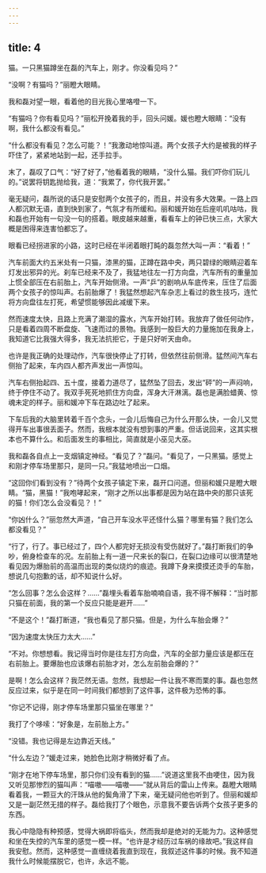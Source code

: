 ```yaml
---
---
---
```

title: 4
---



猫。一只黑猫蹲坐在磊的汽车上，刚才。你没看见吗？”

“没啊？有猫吗？”丽瞪大眼睛。

我和磊对望一眼，看着他的目光我心里咯噔一下。

“有猫吗？你有看见吗？”丽松开挽着我的手，回头问媛。媛也瞪大眼睛：“没有啊，我什么都没有看见。”

“什么都没有看见？怎么可能？！”我激动地惊叫道。两个女孩子大约是被我的样子吓住了，紧紧地站到一起，还手拉手。

末了，磊叹了口气：“好了好了，”他看着我的眼睛，“没什么猫。我们吓你们玩儿的。”说罢将钥匙抛给我，道：“我累了，你代我开罢。”

毫无疑问，磊所说的话只是安慰两个女孩子的，而且，并没有多大效果。一路上四人都沉默无语，直到快到家了，气氛才有所缓和。丽和媛开始在后座叽叽咕咕，我和磊也开始有一句没一句的搭着。眼皮越来越重，看看车上的钟已快三点，大家大概是困得来连害怕都忘了。

眼看已经拐进家的小路，这时已经在半闭着眼打盹的磊忽然大叫一声：“看着！”

汽车前面大约五米处有一只猫，漆黑的猫，正蹲在路中央，两只碧绿的眼睛迎着车灯发出邪异的光。刹车已经来不及了，我猛地往左一打方向盘，汽车所有的重量加上惯全部压在右前胎上，汽车开始侧滑。一声“乒”的剧响从车底传来，压住了后面两个女孩子的惊叫声。右前胎爆了！我猛然想起汽车杂志上看过的救生技巧，连忙将方向盘往左打死，希望惯能够因此减缓下来。

然而速度太快，且路上充满了潮湿的露水，汽车开始打转。我放弃了做任何动作，只是看着四周不断盘旋、飞速而过的景物。我感到一股巨大的力量施加在我身上，我知道它比我强大得多，我无法抗拒它，于是只好听天由命。

也许是我正确的处理动作，汽车很快停止了打转，但依然往前侧滑。猛然间汽车右侧抬了起来，车内四人都齐声发出一声惊叫。

汽车右侧抬起四、五十度，接着力道尽了，猛然坠了回去，发出“砰”的一声闷响，终于停住不动了。我双手死死地抓住方向盘，浑身大汗淋漓。磊也是满脸蜡黄、惊魂未定的样子。丽和媛冲下车在路边吐了起来。

下车后我的大脑里转着千百个念头，一会儿后悔自己为什么开那么快，一会儿又觉得开车出事很丢面子。然而，我根本就没有想到事的严重。但话说回来，这其实根本也不算什么。和后面发生的事相比，简直就是小巫见大巫。

我和磊各自点上一支烟镇定神经。“看见了？”磊问。“看见了，一只黑猫。感觉上和刚才停车场里那只，是同一只。”我猛地喷出一口烟。

“这回你们看到没有？”待两个女孩子镇定下来，磊开口问道。但丽和媛只是瞪大眼睛。“猫，黑猫！”我咆哮起来，“刚才之所以出事都是因为站在路中央的那只该死的猫！你们怎么会没看见？！”

“你凶什么？”丽忽然大声道，“自己开车没水平还怪什么猫？哪里有猫？我们怎么都没看见？”

“行了，行了。事已经过了，四个人都完好无损没有受伤就好了。”磊打断我们的争吵，俯身检查车的况。左前胎上有一道一尺来长的裂口，在裂口边缘可以很清楚地看见因为爆胎前的高温而出现的类似烧灼的痕迹。我蹲下身来摸摸还烫手的车胎，想说几句抱歉的话，却不知说什么好。

“怎么回事？怎么会这样？……”磊埋头看着车胎喃喃自语，我不得不解释：“当时那只猫在前面，我的第一个反应只能是避开……”

“不是这个！”磊打断道，“我也看见了那只猫。但是，为什么车胎会爆？”

“因为速度太快压力太大……”

“不对。你想想看。我记得当时你是往左打方向盘，汽车的全部力量应该是都压在右前胎上。要爆胎也应该爆右前胎才对，怎么左前胎会爆的？”

是啊！怎么会这样？我茫然无语。忽然，我想起一件让我不寒而栗的事。磊也忽然反应过来，似乎是在同一时间我们都想到了这件事，这件极为恐怖的事。

“你记不记得，刚才停车场里那只猫坐在哪里？”

我打了个哆嗦：“好象是，左前胎上方。”

“没错。我也记得是左边靠近天线。”

“什么左边？”媛走过来，她脸色比刚才稍微好看了点。

“刚才在地下停车场里，那只你们没有看到的猫……”说道这里我不由哽住，因为我又听见那惨烈的猫叫声：“喵嗷——喵嗷——”就从背后的雷山上传来。磊瞪大眼睛看着我，一颗豆大的汗珠从他的鬓角滑了下来，毫无疑问他也听到了。但丽和媛却又是一副茫然无措的样子。磊给我打了个眼色，示意我不要告诉两个女孩子更多的东西。

我心中隐隐有种预感，觉得大祸即将临头，然而我却是绝对的无能为力。这种感觉和坐在失控的汽车里的感觉一模一样。“也许是才经历过车祸的缘故吧。”我这样自我安慰。然而，这种感觉一直缠绕着我直到现在，我叙述这件事的时候。我不知道我什么时候能摆脱它，也许，永远不能。